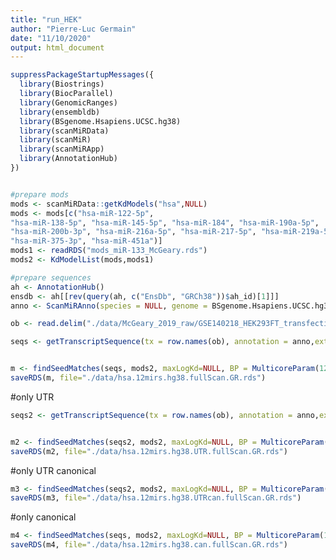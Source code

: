 ```yaml
---
title: "run_HEK"
author: "Pierre-Luc Germain"
date: "11/10/2020"
output: html_document
---
```




```r
suppressPackageStartupMessages({
  library(Biostrings)
  library(BiocParallel)
  library(GenomicRanges)
  library(ensembldb)
  library(BSgenome.Hsapiens.UCSC.hg38)
  library(scanMiRData)
  library(scanMiR)
  library(scanMiRApp)
  library(AnnotationHub)
})


#prepare mods
mods <- scanMiRData::getKdModels("hsa",NULL)
mods <- mods[c("hsa-miR-122-5p",
"hsa-miR-138-5p", "hsa-miR-145-5p", "hsa-miR-184", "hsa-miR-190a-5p", 
"hsa-miR-200b-3p", "hsa-miR-216a-5p", "hsa-miR-217-5p", "hsa-miR-219a-5p", 
"hsa-miR-375-3p", "hsa-miR-451a")]
mods1 <- readRDS("mods_miR-133_McGeary.rds")
mods2 <- KdModelList(mods,mods1)

#prepare sequences
ah <- AnnotationHub()
ensdb <- ah[[rev(query(ah, c("EnsDb", "GRCh38"))$ah_id)[1]]]
anno <- ScanMiRAnno(species = NULL, genome = BSgenome.Hsapiens.UCSC.hg38, ensdb = ensdb)

ob <- read.delim("./data/McGeary_2019_raw/GSE140218_HEK293FT_transfection_logtpm_batchnormalized.txt", row.names=1)
```

```r
seqs <- getTranscriptSequence(tx = row.names(ob), annotation = anno,extract = "withORF")


m <- findSeedMatches(seqs, mods2, maxLogKd=NULL, BP = MulticoreParam(12, progressbar=TRUE), p3.extra =TRUE, ret="GRanges")
saveRDS(m, file="./data/hsa.12mirs.hg38.fullScan.GR.rds")
```


#only UTR
```r
seqs2 <- getTranscriptSequence(tx = row.names(ob), annotation = anno,extract = "UTRonly")


m2 <- findSeedMatches(seqs2, mods2, maxLogKd=NULL, BP = MulticoreParam(12, progressbar=TRUE), p3.extra =TRUE, ret="GRanges")
saveRDS(m2, file="./data/hsa.12mirs.hg38.UTR.fullScan.GR.rds")
```


#only UTR canonical
```r
m3 <- findSeedMatches(seqs2, mods2, maxLogKd=NULL, BP = MulticoreParam(12, progressbar=TRUE), p3.extra =TRUE, ret="GRanges", onlyCanonical = TRUE)
saveRDS(m3, file="./data/hsa.12mirs.hg38.UTRcan.fullScan.GR.rds")
```


#only canonical
```r
m4 <- findSeedMatches(seqs, mods2, maxLogKd=NULL, BP = MulticoreParam(12, progressbar=TRUE), p3.extra =TRUE, ret="GRanges", onlyCanonical = TRUE)
saveRDS(m4, file="./data/hsa.12mirs.hg38.can.fullScan.GR.rds")
```
